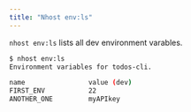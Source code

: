 ```yaml
---
title: "Nhost env:ls"
---
```


`nhost env:ls` lists all dev environment varables.

```bash
$ nhost env:ls
Environment variables for todos-cli.

name                value (dev)
FIRST_ENV           22
ANOTHER_ONE         myAPIkey
```
